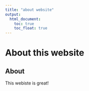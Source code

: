 ```yaml
---
title: "about website"
output: 
  html_document:
    toc: true
    toc_float: true
---
```


# About this website

## About

This webiste is great!